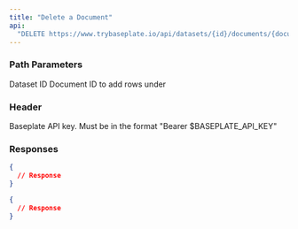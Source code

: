 ```yaml
---
title: "Delete a Document"
api:
  "DELETE https://www.trybaseplate.io/api/datasets/{id}/documents/{document-id}"
---
```


### Path Parameters

<ParamField path="id" type="string" required>
  Dataset ID
</ParamField>

<ParamField path="document-id" type="string" required>
  Document ID to add rows under
</ParamField>

### Header

<ParamField path="Authorization" type="string" required>
  Baseplate API key. Must be in the format "Bearer $BASEPLATE_API_KEY"
</ParamField>

### Responses

<Tabs>
<Tab title="🟢 200: OK">

```json
{
  // Response
}
```

</Tab>

<Tab title="🟠 401: Unauthorized">

```json
{
  // Response
}
```

</Tab>
</Tabs>
